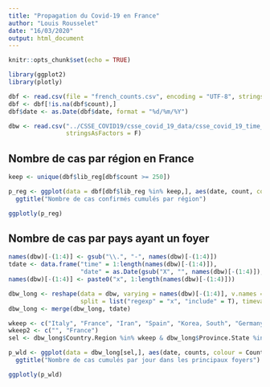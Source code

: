 ```yaml
---
title: "Propagation du Covid-19 en France"
author: "Louis Rousselet"
date: "16/03/2020"
output: html_document
---
```


```r
knitr::opts_chunk$set(echo = TRUE)
```

```r
library(ggplot2)
library(plotly)

dbf <- read.csv(file = "french_counts.csv", encoding = "UTF-8", stringsAsFactors = F)
dbf <- dbf[!is.na(dbf$count),]
dbf$date <- as.Date(dbf$date, format = "%d/%m/%Y")

dbw <- read.csv("../CSSE_COVID19/csse_covid_19_data/csse_covid_19_time_series/time_series_19-covid-Confirmed.csv", 
                stringsAsFactors = F)

```



## Nombre de cas par région en France



```r
keep <- unique(dbf$lib_reg[dbf$count >= 250])

p_reg <- ggplot(data = dbf[dbf$lib_reg %in% keep,], aes(date, count, colour = lib_reg)) + geom_line() + 
  ggtitle("Nombre de cas confirmés cumulés par région")

ggplotly(p_reg)
```

## Nombre de cas par pays ayant un foyer

```r
names(dbw)[-(1:4)] <- gsub("\\.", "-", names(dbw)[-(1:4)])
tdate <- data.frame("time" = 1:length(names(dbw)[-(1:4)]), 
                    "date" = as.Date(gsub("X", "", names(dbw)[-(1:4)]), format = "%m-%e-%y"))
names(dbw)[-(1:4)] <- paste0("x", 1:length(names(dbw)[-(1:4)]))

dbw_long <- reshape(data = dbw, varying = names(dbw)[-(1:4)], v.names = "counts", idvar = names(dbw)[1:4], 
                    split = list("regexp" = "x", "include" = T), timevar = "time", direction = "long")
dbw_long <- merge(dbw_long, tdate)

wkeep <- c("Italy", "France", "Iran", "Spain", "Korea, South", "Germany")
wkeep2 <- c("", "France")
sel <- dbw_long$Country.Region %in% wkeep & dbw_long$Province.State %in% wkeep2

p_wld <- ggplot(data = dbw_long[sel,], aes(date, counts, colour = Country.Region)) + geom_line() + 
  ggtitle("Nombre de cas cumulés par jour dans les principaux foyers")

ggplotly(p_wld)
```




